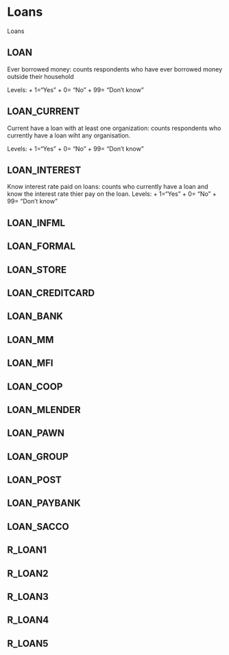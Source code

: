 # Loans

Loans

## LOAN
Ever borrowed money: counts respondents who have ever borrowed money outside their household

Levels: 
+ 1="Yes"
+ 0= "No"
+ 99= "Don't know"

## LOAN_CURRENT
Current have a loan with at least one organization: counts respondents who currently have a loan wiht any organisation. 

Levels: 
+ 1="Yes"
+ 0= "No"
+ 99= "Don't know"

## LOAN_INTEREST
Know interest rate paid on loans: counts who currently have a loan and know the interest rate thier pay on the loan.
Levels: 
+ 1="Yes"
+ 0= "No"
+ 99= "Don't know"

## LOAN_INFML
## LOAN_FORMAL
## LOAN_STORE
## LOAN_CREDITCARD
## LOAN_BANK
## LOAN_MM
## LOAN_MFI
## LOAN_COOP
## LOAN_MLENDER
## LOAN_PAWN
## LOAN_GROUP
## LOAN_POST
## LOAN_PAYBANK
## LOAN_SACCO
## R_LOAN1
## R_LOAN2
## R_LOAN3
## R_LOAN4
## R_LOAN5
